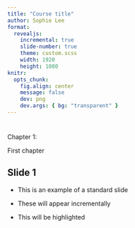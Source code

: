 ```yaml
---
title: "Course title"
author: Sophie Lee
format: 
  revealjs:
    incremental: true
    slide-number: true
    theme: custom.scss
    width: 1920
    height: 1080
knitr:
  opts_chunk: 
    fig.align: center
    message: false
    dev: png
    dev.args: { bg: "transparent" }
---
```


#  {.chapter-theme}

::: r-fit-text
Chapter 1:

First chapter
:::

## Slide 1
- This is an example of a standard slide

- These will appear incrementally

- [This will be highlighted]{.answer}
